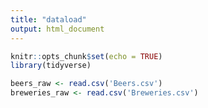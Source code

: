 ```yaml
---
title: "dataload"
output: html_document
---
```


```r
knitr::opts_chunk$set(echo = TRUE)
library(tidyverse)
```

```r
beers_raw <- read.csv('Beers.csv')
breweries_raw <- read.csv('Breweries.csv')
```


